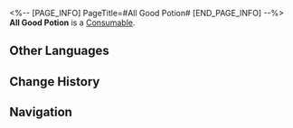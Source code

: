 <%-- [PAGE_INFO]
PageTitle=#All Good Potion#
[END_PAGE_INFO] --%>
{{Item Infobox
|id          = 402017
|image       = Item All Good Potion.png
|type        = Consumable
|invCategory = Consumables
|rarity      = 3
|effect      = Upon use, immediately regenerates 50% of Max Energy for a single ally.
|description = A surprise side product obtained during the Department of Implement Arts' experiments. Research has proven it to be harmless to humans. Most researchers indicate they "feel all good" after using this liquid, therefore giving this item the non-official name of "All Good Potion."
|source1     = [[Omni-Synthesizer]]
}}
{{Description|''"Note: Caution! Side effects from this liquid remains unknown!"''}}
'''All Good Potion''' is a [[Consumable]].

==Other Languages==
{{Other Languages
|en   = All Good Potion
|zhs  = 你好剂
|zht  = 你好劑
|ja   = 快滴
|ko   = 짱짱 포션
|es   = Poción sientebien
|fr   = Potion tout-va-bien
|ru   = Препарат «Приятель»
|th   = All Good Potion
|vi   = Thuốc Ổn Áp
|de   = Alles-Gute-Trank
|id   = All Good Potion
|pt   = Poção Numa Boa
}}

==Change History==
{{Change History|2.0}}

==Navigation==
{{Consumable Navbox}}